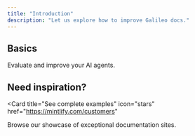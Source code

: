 ```yaml
---
title: "Introduction"
description: "Let us explore how to improve Galileo docs."
---
```


## Basics

Evaluate and improve your AI agents.

## Need inspiration?

<Card
  title="See complete examples"
  icon="stars"
  href="https://mintlify.com/customers"
>
  Browse our showcase of exceptional documentation sites.
</Card>
